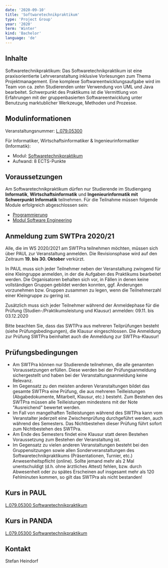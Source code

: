 ```yaml
---
date: '2020-09-10'
title: 'Softwaretechnikpraktikum'
type: 'Project Group'
year: '2020'
term: 'Winter'
kind: 'Bachelor'
language: 'de'
---
```


## Inhalte

Softwaretechnikpraktikum: Das Softwaretechnikpraktikum ist eine praxisorientierte Lehrveranstaltung
inklusive Vorlesungen zum Thema Projektmanagement. Eine komplexe Softwareentwicklungsaufgabe
wird im Team von ca. zehn Studierenden unter Verwendung von UML und Java bearbeitet. Schwerpunkt
des Praktikums ist die Vermittlung von Erfahrungen mit der gruppenbasierten Softwareentwicklung
unter Benutzung marktublicher Werkzeuge, Methoden und Prozesse.

## Modulinformationen

Veranstaltungsnummer: [L.079.05300](https://paul.upb.de/scripts/mgrqispi.dll?APPNAME=CampusNet&PRGNAME=COURSEDETAILS&ARGUMENTS=-N000000000000001,-N000664,-N0,-N375765734634681,-N375765734611682,-N0,-N0,-N0)

Für Informatiker, Wirtschaftsinformatiker & Ingenieurinformatiker (Informatik):
- Modul: [Softwaretechnikpraktikum](https://cs.uni-paderborn.de/fileadmin/informatik/Studium/Studiumangebot/Informatik/Modulhandbuch_Bachelor_April_2020.pdf#page=129)
- Aufwand: 8 ECTS-Punkte


## Voraussetzungen

Am Softwaretechnikpraktikum dürfen nur Studierende im Studiengang **Informatik**, **Wirtschaftsinformatik** und **Ingenieurinformatik mit Schwerpunkt Informatik** teilnehmen. Für die Teilnahme müssen folgende Module erfolgreich abgeschlossen sein:

- [Programmierung](https://cs.uni-paderborn.de/fileadmin/informatik/Studium/Studiumangebot/Informatik/Modulhandbuch_Bachelor_April_2020.pdf#page=110)
- [Modul Software Engineering](https://cs.uni-paderborn.de/fileadmin/informatik/Studium/Studiumangebot/Informatik/Modulhandbuch_Bachelor_April_2020.pdf#page=122)

## Anmeldung zum SWTPra 2020/21

Alle, die im WS 2020/2021 am SWTPra teilnehmen möchten, müssen sich über PAUL zur Veranstaltung anmelden. Die Revisionsphase wird auf den Zeitraum **19. bis 30. Oktober** verkürzt.

In PAUL muss sich jeder Teilnehmer neben der Veranstaltung zwingend für eine Kleingruppe anmelden, in der die Aufgaben des Praktikums bearbeitet werden. Die Organisatoren behalten sich vor, in Fällen in denen keine vollständigen Gruppen gebildet werden konnten, ggf. Änderungen vorzunehmen bzw. Gruppen zusammen zu legen, wenn die Teilnehmerzahl einer Kleingruppe zu gering ist.

Zusätzlich muss sich jeder Teilnehmer während der Anmeldephase für die Prüfung (Studien-/Praktikumsleistung und Klausur) anmelden: 09.11. bis 03.12.2020

Bitte beachten Sie, dass das SWTPra aus mehreren Teilprüfungen besteht (siehe Prüfungsbedingungen), die Klausur eingeschlossen. Die Anmeldung zur Prüfung SWTPra beinhaltet auch die Anmeldung zur SWTPra-Klausur!

## Prüfungsbedingungen

- Am SWTPra können nur Studierende teilnehmen, die alle genannten Voraussetzungen erfüllen. Diese werden bei der Prüfungsanmeldung sichergestellt und haben bei der Veranstaltungsanmeldung keine Relevanz.
- Im Gegensatz zu den meisten anderen Veranstaltungen bildet das gesamte SWTPra eine Prüfung, die aus mehreren Teilleistungen (Abgabedokumente, Mitarbeit, Klausur, etc.) besteht. Zum Bestehen des SWTPra müssen alle Teilleistungen mindestens mit der Note "Ausreichend" bewertet werden.
- Im Fall von mangelhaften Teilleistungen während des SWTPra kann vom Veranstalter jederzeit eine Zwischenprüfung durchgeführt werden, auch während des Semesters. Das Nichtbestehen dieser Prüfung führt sofort zum Nichtbestehen des SWTPra.
- Am Ende des Semesters findet eine Klausur statt deren Bestehen Voraussetzung zum Bestehen der Veranstaltung ist.
- Im Gegensatz zu vielen anderen Veranstaltungen besteht bei den Gruppensitzungen sowie allen Sonderveranstaltungen des Softwaretechnikpraktikums (Präsentationen, Turnier, etc.) Anwesenheitspflicht (online). Sollte jemand mehr als 2 Mal unentschuldigt (d.h. ohne ärztliches Attest) fehlen, bzw. durch Abwesenheit oder zu spätes Erscheinen auf insgesamt mehr als 120 Fehlminuten kommen, so gilt das SWTPra als nicht bestanden!

## Kurs in PAUL

[L.079.05300 Softwaretechnikpraktikum](https://paul.upb.de/scripts/mgrqispi.dll?APPNAME=CampusNet&PRGNAME=COURSEDETAILS&ARGUMENTS=-N000000000000001,-N000664,-N0,-N375765734634681,-N375765734611682,-N0,-N0,-N0)

## Kurs in PANDA
[L.079.05300 Softwaretechnikpraktikum](https://panda.uni-paderborn.de/course/view.php?id=17860)

## Kontakt

<Link to="/StefanHeindorf">Stefan Heindorf</Link>
